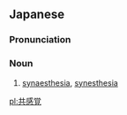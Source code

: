 ==Japanese==
{{ja-kanjitab|きょう|かん|かく|yomi=o}}

===Pronunciation===
{{ja-pron|きょうかんかく|y=o}}

===Noun===
{{ja-noun|きょうかんかく}}

# [[synaesthesia]], [[synesthesia]] {{gloss|a physiological or psychological phenomenon}}

[[pl:共感覚]]